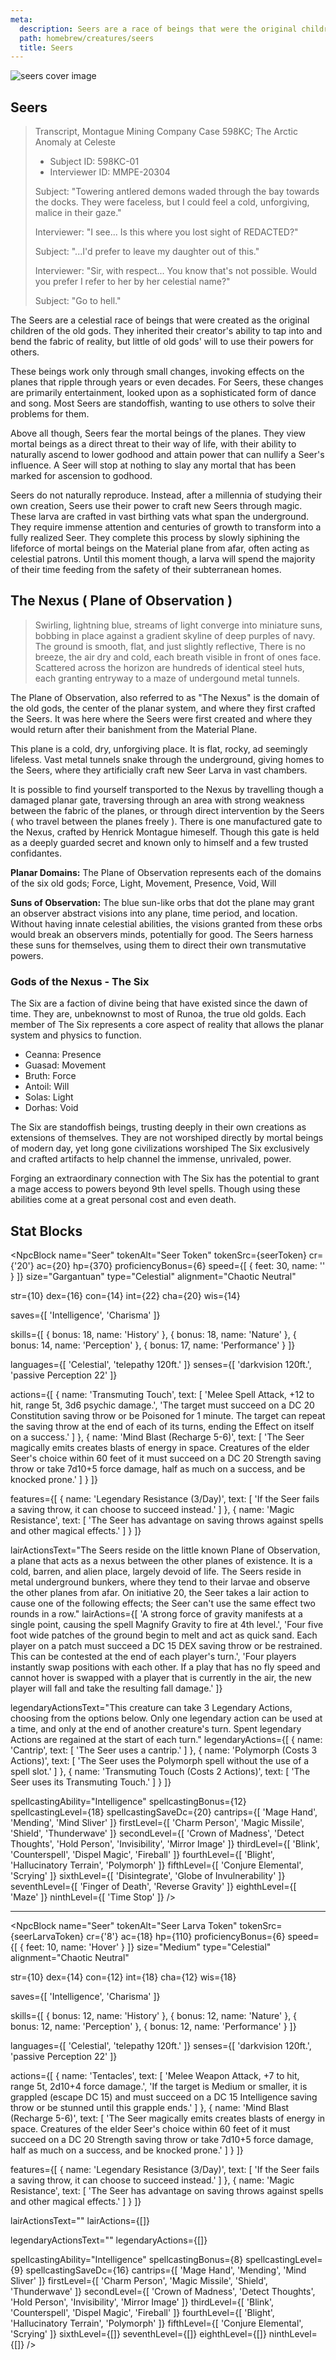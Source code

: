 ```yaml
---
meta:
  description: Seers are a race of beings that were the original children of the old gods. They inherited their creator's ability to tap into the fabric of reality and bend it, but none of old gods' will to innovate and create new life.
  path: homebrew/creatures/seers
  title: Seers
---
```




<Navbar/>

<img alt="seers cover image" src={coverImage}/>

## Seers

<blockquote>
  Transcript, Montague Mining Company Case 598KC; The Arctic Anomaly at Celeste

  - Subject ID: 598KC-01
  - Interviewer ID: MMPE-20304

  Subject: "Towering antlered demons waded through the bay towards the docks. They were faceless, but I could feel a cold, unforgiving, malice in their gaze."

  Interviewer: "I see... Is this where you lost sight of REDACTED?"

  Subject: "...I'd prefer to leave my daughter out of this."

  Interviewer: "Sir, with respect... You know that's not possible. Would you prefer I refer to her by her celestial name?"

  Subject: "Go to hell."
</blockquote>

The Seers are a celestial race of beings that were created as the original children of the old gods. They inherited their creator's ability to tap into and bend the fabric of reality, but little of old gods' will to use their powers for others.

These beings work only through small changes, invoking effects on the planes that ripple through years or even decades. For Seers, these changes are primarily entertainment, looked upon as a sophisticated form of dance and song. Most Seers are standoffish, wanting to use others to solve their problems for them.

Above all though, Seers fear the mortal beings of the planes. They view mortal beings as a direct threat to their way of life, with their ability to naturally ascend to lower godhood and attain power that can nullify a Seer's influence. A Seer will stop at nothing to slay any mortal that has been marked for ascension to godhood.

Seers do not naturally reproduce. Instead, after a millennia of studying their own creation, Seers use their power to craft new Seers through magic. These larva are crafted in vast birthing vats what span the underground. They require immense attention and centuries of growth to transform into a fully realized Seer. They complete this process by slowly siphining the lifeforce of mortal beings on the Material plane from afar, often acting as celestial patrons. Until this moment though, a larva will spend the majority of their time feeding from the safety of their subterranean homes.

## The Nexus ( Plane of Observation )

> Swirling, lightning blue, streams of light converge into miniature suns, bobbing in place against a gradient skyline of deep purples of navy. The ground is smooth, flat, and just slightly reflective, There is no breeze, the air dry and cold, each breath visible in front of ones face. Scattered across the horizon are hundreds of identical steel huts, each granting entryway to a maze of undergound metal tunnels.

The Plane of Observation, also referred to as "The Nexus" is the domain of the old gods, the center of the planar system, and where they first crafted the Seers. It was here where the Seers were first created and where they would return after their banishment from the Material Plane.

This plane is a cold, dry, unforgiving place. It is flat, rocky, ad seemingly lifeless. Vast metal tunnels snake through the underground, giving homes to the Seers, where they artificially craft new Seer Larva in vast chambers.

It is possible to find yourself transported to the Nexus by travelling though a damaged planar gate, traversing through an area with strong weakness between the fabric of the planes, or through direct intervention by the Seers ( who travel between the planes freely ). There is one manufactured gate to the Nexus, crafted by Henrick Montague himeself. Though this gate is held as a deeply guarded secret and known only to himself and a few trusted confidantes.

**Planar Domains:** The Plane of Observation represents each of the domains of the six old gods; Force, Light, Movement, Presence, Void, Will

**Suns of Observation:** The blue sun-like orbs that dot the plane may grant an observer abstract visions into any plane, time period, and location. Without having innate celestial abilities, the visions granted from these orbs would break an observers minds, potentially for good. The Seers harness these suns for themselves, using them to direct their own transmutative powers.

### Gods of the Nexus - The Six

The Six are a faction of divine being that have existed since the dawn of time. They are, unbeknownst to most of Runoa, the true old golds. Each member of The Six represents a core aspect of reality that allows the planar system and physics to function.

- Ceanna: Presence
- Guasad: Movement
- Bruth: Force
- Antoil: Will
- Solas: Light
- Dorhas: Void

The Six are standoffish beings, trusting deeply in their own creations as extensions of themselves. They are not worshiped directly by mortal beings of modern day, yet long gone civilizations worshiped The Six exclusively and crafted artifacts to help channel the immense, unrivaled, power.

Forging an extraordinary connection with The Six has the potential to grant a mage access to powers beyond 9th level spells. Though using these abilities come at a great personal cost and even death.

## Stat Blocks

<NpcBlock
  name="Seer"
  tokenAlt="Seer Token"
  tokenSrc={seerToken}
  cr={'20'}
  ac={20}
  hp={370}
  proficiencyBonus={6}
  speed={[
    {
      feet: 30,
      name: ''
    }
  ]}
  size="Gargantuan"
  type="Celestial"
  alignment="Chaotic Neutral"

  str={10}
  dex={16}
  con={14}
  int={22}
  cha={20}
  wis={14}

  saves={[
    'Intelligence',
    'Charisma'
  ]}

  skills={[
    {
      bonus: 18,
      name: 'History'
    },
    {
      bonus: 18,
      name: 'Nature'
    },
    {
      bonus: 14,
      name: 'Perception'
    },
    {
      bonus: 17,
      name: 'Performance'
    }
  ]}

  languages={[
    'Celestial',
    'telepathy 120ft.'
  ]}
  senses={[
    'darkvision 120ft.',
    'passive Perception 22'
  ]}
  
  actions={[
    {
      name: 'Transmuting Touch',
      text: [
        'Melee Spell Attack, +12 to hit, range 5t, 3d6 psychic damage.',
        'The target must succeed on a DC 20 Constitution saving throw or be Poisoned for 1 minute. The target can repeat the saving throw at the end of each of its turns, ending the Effect on itself on a success.'
      ]
    },
    {
      name: 'Mind Blast (Recharge 5-6)',
      text: [
        'The Seer magically emits creates blasts of energy in space. Creatures of the elder Seer\'s choice within 60 feet of it must succeed on a DC 20 Strength saving throw or take 7d10+5 force damage, half as much on a success, and be knocked prone.'
      ]
    }
  ]}

  features={[
    {
      name: 'Legendary Resistance (3/Day)',
      text: [
        'If the Seer fails a saving throw, it can choose to succeed instead.'
      ]
    },
    {
      name: 'Magic Resistance',
      text: [
        'The Seer has advantage on saving throws against spells and other magical effects.'
      ]
    }
  ]}

  lairActionsText="The Seers reside on the little known Plane of Observation, a plane that acts as a nexus between the other planes of existence. It is a cold, barren, and alien place, largely devoid of life. The Seers reside in metal underground bunkers, where they tend to their larvae and observe the other planes from afar. On initiative 20, the Seer takes a lair action to cause one of the following effects; the Seer can't use the same effect two rounds in a row."
  lairActions={[
    'A strong force of gravity manifests at a single point, causing the spell Magnify Gravity to fire at 4th level.',
    'Four five foot wide patches of the ground begin to melt and act as quick sand. Each player on a patch must succeed a DC 15 DEX saving throw or be restrained. This can be contested at the end of each player\'s turn.',
    'Four players instantly swap positions with each other. If a play that has no fly speed and cannot hover is swapped with a player that is currently in the air, the new player will fall and take the resulting fall damage.'
  ]}

  legendaryActionsText="This creature can take 3 Legendary Actions, choosing from the options below. Only one legendary action can be used at a time, and only at the end of another creature's turn. Spent legendary Actions are regained at the start of each turn."
  legendaryActions={[
    {
      name: 'Cantrip',
      text: [
        'The Seer uses a cantrip.'
      ]
    },
    {
      name: 'Polymorph (Costs 3 Actions)',
      text: [
        'The Seer uses the Polymorph spell without the use of a spell slot.'
      ]
    },
    {
      name: 'Transmuting Touch (Costs 2 Actions)',
      text: [
        'The Seer uses its Transmuting Touch.'
      ]
    }
  ]}

  spellcastingAbility="Intelligence"
  spellcastingBonus={12}
  spellcastingLevel={18}
  spellcastingSaveDc={20}
  cantrips={[
    'Mage Hand',
    'Mending',
    'Mind Sliver'
  ]}
  firstLevel={[
    'Charm Person',
    'Magic Missile',
    'Shield',
    'Thunderwave'
  ]}
  secondLevel={[
    'Crown of Madness',
    'Detect Thoughts',
    'Hold Person',
    'Invisibility',
    'Mirror Image'
  ]}
  thirdLevel={[
    'Blink',
    'Counterspell',
    'Dispel Magic',
    'Fireball'
  ]}
  fourthLevel={[
    'Blight',
    'Hallucinatory Terrain',
    'Polymorph'
  ]}
  fifthLevel={[
    'Conjure Elemental',
    'Scrying'
  ]}
  sixthLevel={[
    'Disintegrate',
    'Globe of Invulnerability'
  ]}
  seventhLevel={[
    'Finger of Death',
    'Reverse Gravity'
  ]}
  eighthLevel={[
    'Maze'
  ]}
  ninthLevel={[
    'Time Stop'
  ]}
/>

---

<NpcBlock
  name="Seer"
  tokenAlt="Seer Larva Token"
  tokenSrc={seerLarvaToken}
  cr={'8'}
  ac={18}
  hp={110}
  proficiencyBonus={6}
  speed={[
    {
      feet: 10,
      name: 'Hover'
    }
  ]}
  size="Medium"
  type="Celestial"
  alignment="Chaotic Neutral"

  str={10}
  dex={14}
  con={12}
  int={18}
  cha={12}
  wis={18}

  saves={[
    'Intelligence',
    'Charisma'
  ]}

  skills={[
    {
      bonus: 12,
      name: 'History'
    },
    {
      bonus: 12,
      name: 'Nature'
    },
    {
      bonus: 12,
      name: 'Perception'
    },
    {
      bonus: 12,
      name: 'Performance'
    }
  ]}

  languages={[
    'Celestial',
    'telepathy 120ft.'
  ]}
  senses={[
    'darkvision 120ft.',
    'passive Perception 22'
  ]}
  
  actions={[
    {
      name: 'Tentacles',
      text: [
        'Melee Weapon Attack, +7 to hit, range 5t, 2d10+4 force damage.',
        'If the target is Medium or smaller, it is grappled (escape DC 15) and must succeed on a DC 15 Intelligence saving throw or be stunned until this grapple ends.'
      ]
    },
    {
      name: 'Mind Blast (Recharge 5-6)',
      text: [
        'The Seer magically emits creates blasts of energy in space. Creatures of the elder Seer\'s choice within 60 feet of it must succeed on a DC 20 Strength saving throw or take 7d10+5 force damage, half as much on a success, and be knocked prone.'
      ]
    }
  ]}

  features={[
    {
      name: 'Legendary Resistance (3/Day)',
      text: [
        'If the Seer fails a saving throw, it can choose to succeed instead.'
      ]
    },
    {
      name: 'Magic Resistance',
      text: [
        'The Seer has advantage on saving throws against spells and other magical effects.'
      ]
    }
  ]}

  lairActionsText=""
  lairActions={[]}

  legendaryActionsText=""
  legendaryActions={[]}

  spellcastingAbility="Intelligence"
  spellcastingBonus={8}
  spellcastingLevel={9}
  spellcastingSaveDc={16}
  cantrips={[
    'Mage Hand',
    'Mending',
    'Mind Sliver'
  ]}
  firstLevel={[
    'Charm Person',
    'Magic Missile',
    'Shield',
    'Thunderwave'
  ]}
  secondLevel={[
    'Crown of Madness',
    'Detect Thoughts',
    'Hold Person',
    'Invisibility',
    'Mirror Image'
  ]}
  thirdLevel={[
    'Blink',
    'Counterspell',
    'Dispel Magic',
    'Fireball'
  ]}
  fourthLevel={[
    'Blight',
    'Hallucinatory Terrain',
    'Polymorph'
  ]}
  fifthLevel={[
    'Conjure Elemental',
    'Scrying'
  ]}
  sixthLevel={[]}
  seventhLevel={[]}
  eighthLevel={[]}
  ninthLevel={[]}
/>
